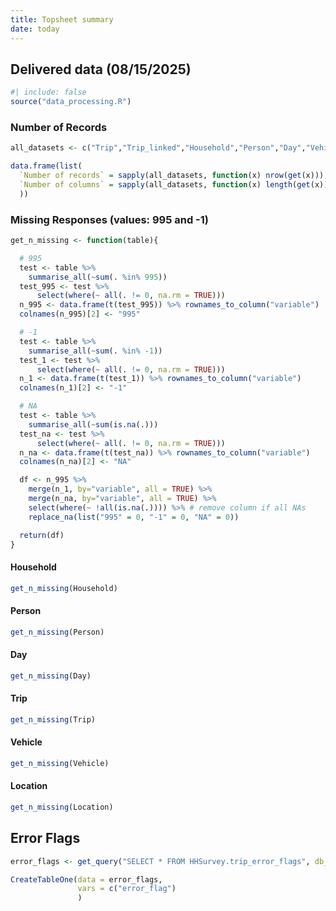 ```yaml
---
title: Topsheet summary
date: today
---
```



## Delivered data (08/15/2025)

```r
#| include: false
source("data_processing.R")
```

### Number of Records
```r
all_datasets <- c("Trip","Trip_linked","Household","Person","Day","Vehicle","Location")

data.frame(list(
  `Number of records` = sapply(all_datasets, function(x) nrow(get(x))),
  `Number of columns` = sapply(all_datasets, function(x) length(get(x)))
  ))

```

### Missing Responses (values: 995 and -1)

:::{.panel-tabset}

```r

get_n_missing <- function(table){

  # 995
  test <- table %>%
    summarise_all(~sum(. %in% 995))
  test_995 <- test %>%
      select(where(~ all(. != 0, na.rm = TRUE)))
  n_995 <- data.frame(t(test_995)) %>% rownames_to_column("variable")
  colnames(n_995)[2] <- "995"

  # -1
  test <- table %>%
    summarise_all(~sum(. %in% -1))
  test_1 <- test %>%
      select(where(~ all(. != 0, na.rm = TRUE)))
  n_1 <- data.frame(t(test_1)) %>% rownames_to_column("variable")
  colnames(n_1)[2] <- "-1"

  # NA
  test <- table %>%
    summarise_all(~sum(is.na(.)))
  test_na <- test %>%
      select(where(~ all(. != 0, na.rm = TRUE)))
  n_na <- data.frame(t(test_na)) %>% rownames_to_column("variable")
  colnames(n_na)[2] <- "NA"

  df <- n_995 %>%
    merge(n_1, by="variable", all = TRUE) %>%
    merge(n_na, by="variable", all = TRUE) %>%
    select(where(~ !all(is.na(.)))) %>% # remove column if all NAs
    replace_na(list("995" = 0, "-1" = 0, "NA" = 0))

  return(df)
}

```

#### Household
```r
get_n_missing(Household)
```

#### Person
```r
get_n_missing(Person)
```

#### Day
```r
get_n_missing(Day)
```

#### Trip
```r
get_n_missing(Trip)
```

#### Vehicle
```r
get_n_missing(Vehicle)
```

#### Location
```r
get_n_missing(Location)
```

:::

## Error Flags
```r

error_flags <- get_query("SELECT * FROM HHSurvey.trip_error_flags", db_name = "hhts_cleaning")

CreateTableOne(data = error_flags,
               vars = c("error_flag")
               )
```

